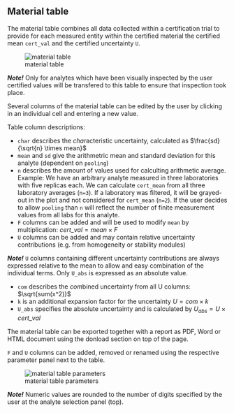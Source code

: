 ## Material table

The material table combines all data collected within a certification trial to provide for each measured entity within the certified material the certified mean `cert_val` and the certified uncertainty `U`.

![material table](fig/C_Modul_Tab3.png)

***Note!*** Only for analytes which have been visually inspected by the user certified values will be transfered to this table to ensure that inspection took place.

Several columns of the material table can be edited by the user by clicking in an individual cell and entering a new value.

Table column descriptions:

-   `char` describes the *char*acteristic uncertainty, calculated as $\frac{sd}{\sqrt{n} \times mean}$
-   `mean` and `sd` give the arithmetric mean and standard deviation for this analyte (dependent on `pooling`)
-   `n` describes the amount of values used for calculting arithmetic average. 
    Example: We have an arbitrary analyte measured in three laboratories with five replicas each. 
    We can calculate `cert_mean` from all three laboratory averages (`n=3`). 
    If a laboratory was filtered, it will be grayed-out in the plot and not considered for `cert_mean` (`n=2`). 
    If the user decides to allow `pooling` than `n` will reflect the number of finite measurement values from all labs for this analyte.
-   `F` columns can be added and will be used to modify `mean` by multiplication: $cert\_val=mean \times F$
-   `U` columns can be added and may contain relative uncertainty contributions (e.g. from homogeneity or stability modules)

***Note!*** 
`U` columns containing different uncertainty contributions are always expressed relative to the mean to allow and easy combination of the individual terms. 
Only `U_abs` is expressed as an absolute value.

-   `com` describes the *com*bined uncertainty from all U columns: $\sqrt{sum(x^2)}$
-   `k` is an additional expansion factor for the uncertainty $U=com \times k$
-   `U_abs` specifies the absolute uncertainty and is calculated by $U_{abs}=U \times cert\_val$

The material table can be exported together with a report as PDF, Word or HTML document using the donload section on top of the page.

`F` and `U` columns can be added, removed or renamed using the respective parameter panel next to the table.

![material table parameters](fig/C_Modul_Tab3_pars.png)

***Note!*** 
Numeric values are rounded to the number of digits specified by the user at the analyte selection panel (top).
